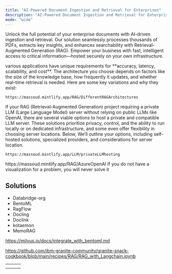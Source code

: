 ```yaml
---
title: "AI-Powered Document Ingestion and Retrieval for Enterprises"
description: "AI-Powered Document Ingestion and Retrieval for Enterprises"
mode: "wide"
---
```


Unlock the full potential of your enterprise documents with AI-driven ingestion and retrieval. Our solution seamlessly processes thousands of PDFs, extracts key insights, and enhances searchability with Retrieval-Augmented Generation (RAG). Empower your business with fast, intelligent access to critical information—hosted securely on your own infrastructure.

<AccordionGroup>
  <Accordion title="Different RAG Architectures you should know" icon="sparkles">
    various applications have unique requirements for **accuracy, latency, scalability, and cost**. The architecture you choose depends on factors like the size of the knowledge base, how frequently it updates, and whether real-time retrieval is needed. Here are some key variations and why they exist:

    https://massoud.mintlify.app/RAG/DifferentRAGArchitectures
  </Accordion>
  <Accordion title="Self-Hosted LLM Solutions" icon="sparkles">
    If your RAG (Retrieval-Augmented Generation) project requiring a private LLM (Large Language Model) server without relying on public LLMs like OpenAI, there are several viable options to host a private and compatible LLM server. These solutions prioritize privacy, control, and the ability to run locally or on dedicated infrastructure, and some even offer flexibility in choosing server locations. Below, We’ll outline your options, including self-hosted solutions, specialized providers, and considerations for server location.

    https://massoud.mintlify.app/LLM/privateLLMhosting
  </Accordion>
  <Accordion title="Azure OpenAI" icon="a">
     https://massoud.mintlify.app/RAG/AzureOpenAI
  </Accordion>
</AccordionGroup>

<Tip>
  If you do not have a visualization for a problem, you will never solve it
</Tip>

## Solutions

- Databridge-org
- BentoML
- RagFlow
- Docling
- Doclink
- kotaemon
- MemoRAG

https://milvus.io/docs/integrate_with_bentoml.md

https://github.com/ibm-granite-community/granite-snack-cookbook/blob/main/recipes/RAG/RAG_with_Langchain.ipynb

| | | |
| --- | --- | --- |
| | | |
| | | |